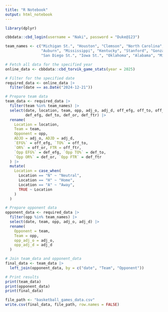 ```yaml
---
title: "R Notebook"
output: html_notebook
---
```


```r
library(dplyr)
```


```r
cbbdata::cbd_login(username = "Naki", password = "Duke@123")
```

```r
team_names <- c("Michigan St.", "Houston", "Clemson", "North Carolina", 
                "Auburn", "Mississippi", "Kentucky", "Stanford", "Gonzaga",
                "San Diego St.", "Iowa St.", "Oklahoma", "Alabama", "Michigan")

# Fetch all data for the specified year
online_data <- cbbdata::cbd_torvik_game_stats(year = 2025)

# Filter for the specified date
required_data <- online_data |>
  filter(date == as.Date("2024-12-21"))

# Prepare team data
team_data <- required_data |>
  filter(team %in% team_names) |>
  select(date, location, team, opp, adj_o, adj_d, off_efg, off_to, off_or, off_ftr,
         def_efg, def_to, def_or, def_ftr) |>
  rename(
    Location = location,
    Team = team,
    Opponent = opp,
    ADJO = adj_o, ADJD = adj_d,
    `EFG%` = off_efg, `TO%` = off_to,
    `OR%` = off_or, FTR = off_ftr,
    `Opp EFG%` = def_efg, `Opp TO%` = def_to,
    `Opp OR%` = def_or, `Opp FTR` = def_ftr
  ) |>
  mutate(
    Location = case_when(
      Location == "N" ~ "Neutral",
      Location == "H" ~ "Home",
      Location == "A" ~ "Away",
      TRUE ~ Location
    )
  )

# Prepare opponent data
opponent_data <- required_data |>
  filter(opp %in% team_names) |>
  select(date, team, opp, adj_o, adj_d) |>
  rename(
    Opponent = team,
    Team = opp,
    opp_adj_o = adj_o,
    opp_adj_d = adj_d
  )

# Join team_data and opponent_data
final_data <- team_data |>
  left_join(opponent_data, by = c("date", "Team", "Opponent"))

# Print results
print(team_data)
print(opponent_data)
print(final_data)

```

```r
file_path <- "basketball_games_data.csv"
write.csv(final_data, file_path, row.names = FALSE)
```
